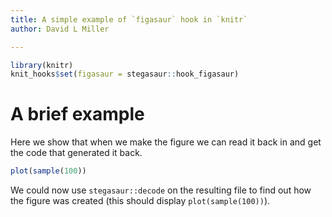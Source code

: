 ```yaml
---
title: A simple example of `figasaur` hook in `knitr`
author: David L Miller

---
```


```r
library(knitr)
knit_hooks$set(figasaur = stegasaur::hook_figasaur)
```

# A brief example

Here we show that when we make the figure we can read it back in and get the code that generated it back.

```r
plot(sample(100))
```

We could now use `stegasaur::decode` on the resulting file to find out how the figure was created (this should display `plot(sample(100))`).
